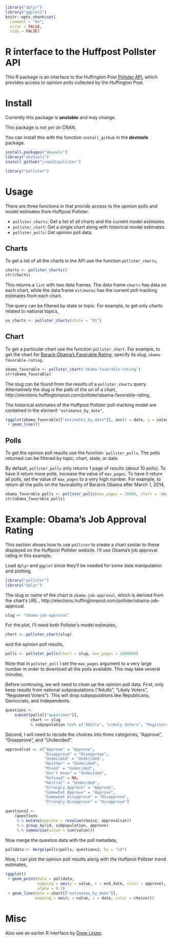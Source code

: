 <!--
%\VignetteEngine{knitr}
%\VignetteIndexEntry{Introduction to pollster}
-->

```r
library("dplyr")
library("ggplot2")
knitr::opts_chunk$set(
  comment = "#>",
  error = FALSE,
  tidy = FALSE)
```

# R interface to the Huffpost Pollster API

This R package is an interface to the Huffington Post [Pollster API](http://elections.huffingtonpost.com/pollster/api), which provides access to opinion polls collected by the Huffington Post.

# Install

Currently this package is **unstable** and may change.

This package is not *yet* on CRAN.

You can install this with the function ``install_github`` in the **devtools** package.
```r
install.packages("devools")
library("devtools")
install_github("jrnold/pollster")
```
```r
library("pollster")
```

# Usage

There are three functions in that provide access to the opinion polls and model estimates from Huffpost Pollster.

- ``pollster_charts``: Get a list of all charts and the current model estimates.
- ``pollster_chart``: Get a single chart along with historical model estimates.
- ``pollster_polls``: Get opinion poll data.

## Charts

To get a list of all the charts in the API use the function ``pollster_charts``,
```r
charts <- pollster_charts()
str(charts)
```
This returns a ``list`` with two data frames.
The data frame ``charts`` has data on each chart,
while the data frame ``estimates`` has the current poll-tracking estimates from each chart.

The query can be filtered by state or topic.
For example, to get only charts related to national topics,
```r
us_charts <- pollster_charts(state = "US")
```

## Chart

To get a particular chart use the function ``pollster_chart``.
For example, to get the chart for [Barack Obama's Favorable Rating](http://elections.huffingtonpost.com/pollster/obama-favorable-rating), specify its *slug*, ``obama-favorable-rating``.
```r
obama_favorable <- pollster_chart('obama-favorable-rating')
str(obama_favorable)
```
The slug can be found from the results of a ``pollster_charts`` query.
Alternatively the slug is the path of the url of a chart, http://elections.huffingtonpost.com/pollster/obama-favorable-rating.

The historical estimates of the Huffpost Pollster poll-tracking model are contained in the element ``"estimates_by_date"``,
```r
(ggplot(obama_favorable[["estimates_by_date"]], aes(x = date, y = value, color = choice))
 + geom_line())
```

## Polls

To get the opinion poll results use the function ``pollster_polls`.
The polls returned can be filtered by topic, chart, state, or date.

By default, ``pollster_polls`` only returns 1 page of results (about 10 polls).
To have it return more polls, increase the value of ``max_pages``.
To have it return all polls, set the value of ``max_pages`` to a very high number.
For example, to return all the polls on the favorability of Bararck Obama after March 1, 2014,
```r
obama_favorable_polls <- pollster_polls(max_pages = 10000, chart = 'obama-favorable-rating', after = "2014-3-1")
str(obama_favorable_polls)	
```

# Example: Obama's Job Approval Rating

This section shows how to use ``pollster`` to create a chart similar to those displayed on the Huffpost Pollster website.
I'll use Obama's job approval rating in this example.

Load ``dplyr`` and ``ggplot`` since they'll be needed for some data manipulation and plotting.
```r
library("pollster")
library("dplyr")
```

The slug or name of the chart is ``obama-job-approval``, which is derived from the chart's URL , http://elections.huffingtonpost.com/pollster/obama-job-approval.
```r
slug <- "obama-job-approval"
```
For the plot, I'll need both Pollster's model estimates,
```r
chart <- pollster_chart(slug)
```
and the opinion poll results,
```r
polls <- pollster_polls(chart = slug, max_pages = 1000000)
```
Note that in ``polster_poll`` I set the ``max_pages`` argument to a very large number in order to download all the polls available.
This may take several minutes.

Before continuing, we will need to clean up the opinion poll data.
First, only keep results from national subpopulations ("Adults", "Likely Voters", "Registered Voters").
This will drop subpopulations like Republicans, Democrats, and Independents.
```r
questions <-
    subset(polls[["questions"]],
           chart == slug
           & subpopulation %in% c("Adults", "Likely Voters", "Registered Voters"))
```
Second, I will need to recode the choices into three categories, "Approve", "Disapprove", and "Undecided".
```r
approvalcat <- c("Approve" = "Approve",
                 "Disapprove" = "Disapprove",
                 "Undecided" = "Undecided",
                 "Neither" = "Undecided",
                 "Mixed" = "Undecided",
                 "Don't Know" = "Undecided",
                 "Refused" = NA,
                 "Neutral" = "Undecided",
                 "Strongly Approve" = "Approve",
                 "Somewhat Approve" = "Approve", 
                 "Somewhat Disapprove" = "Disapprove",
                 "Strongly Disapprove" = "Disapprove")

questions2 <-
    (questions
     %.% mutate(approve = revalue(choice, approvalcat))
     %.% group_by(id, subpopulation, approve)
     %.% summarise(value = sum(value)))
```
Now merge the question data with the poll metadata,
```r
polldata <- merge(polls$polls, questions2, by = "id")
```

Now, I can plot the opinion poll results along with the Huffpost Pollster trend estimates,
```r
(ggplot()
 + geom_point(data = polldata,
              mapping = aes(y = value, x = end_date, color = approve),
              alpha = 0.3)
 + geom_line(data = chart[["estimates_by_date"]],
             mapping = aes(y = value, x = date, color = choice)))
```

# Misc

Also see an earlier R interface by [Drew Linzer](https://github.com/dlinzer/pollstR/).

<!--  LocalWords:  Huffpost API Huffington CRAN github devtools str
 -->
<!--  LocalWords:  devools jrnold ggplot obama url aes favorability
 -->
<!--  LocalWords:  Bararck
 -->
